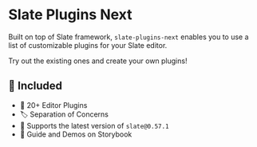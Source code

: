 
<Meta title="Docs/Intro" />

# Slate Plugins Next

Built on top of Slate framework, `slate-plugins-next` enables you to use a list of
customizable plugins for your Slate editor.

Try out the existing ones and create your own plugins!

## 🚀 Included

- 🎊 20+ Editor Plugins
- 🏷️ Separation of Concerns
- 🎌 Supports the latest version of `slate@0.57.1`
- 📖 Guide and Demos on Storybook